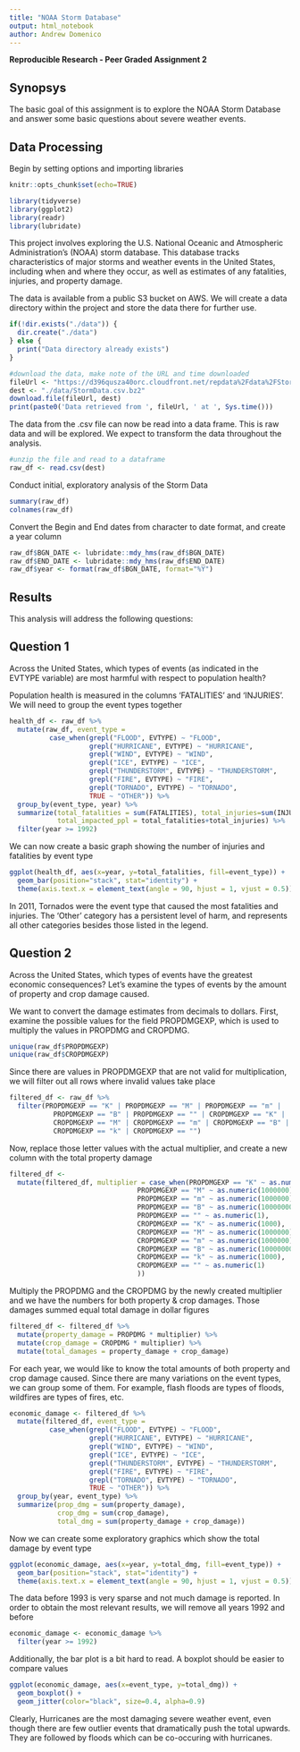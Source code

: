 ```yaml
---
title: "NOAA Storm Database"
output: html_notebook
author: Andrew Domenico
---
```


**Reproducible Research - Peer Graded Assignment 2**

## Synopsys
The basic goal of this assignment is to explore the NOAA Storm Database and answer some basic questions about severe weather events. <Fill in more info here>

## Data Processing 
Begin by setting options and importing libraries

```r
knitr::opts_chunk$set(echo=TRUE)
```

```r
library(tidyverse)
library(ggplot2)
library(readr)
library(lubridate)
```

This project involves exploring the U.S. National Oceanic and Atmospheric Administration's (NOAA) storm database. This database tracks characteristics of major storms and weather events in the United States, including when and where they occur, as well as estimates of any fatalities, injuries, and property damage.

The data is available from a public S3 bucket on AWS.  We will create a data directory within the project and store the data there for further use.
```r
if(!dir.exists("./data")) {
  dir.create("./data")
} else {
  print("Data directory already exists")
}
```

```r
#download the data, make note of the URL and time downloaded
fileUrl <- "https://d396qusza40orc.cloudfront.net/repdata%2Fdata%2FStormData.csv.bz2"
dest <- "./data/StormData.csv.bz2"
download.file(fileUrl, dest)
print(paste0('Data retrieved from ', fileUrl, ' at ', Sys.time()))
```
The data from the .csv file can now be read into a data frame.  This is raw data
and will be explored.  We expect to transform the data throughout the analysis.
```r
#unzip the file and read to a dataframe
raw_df <- read.csv(dest)
```

Conduct initial, exploratory analysis of the Storm Data
```r
summary(raw_df)
colnames(raw_df)
```

Convert the Begin and End dates from character to date format, and create a year
column
```r
raw_df$BGN_DATE <- lubridate::mdy_hms(raw_df$BGN_DATE)
raw_df$END_DATE <- lubridate::mdy_hms(raw_df$END_DATE)
raw_df$year <- format(raw_df$BGN_DATE, format="%Y")
```





## Results
This analysis will address the following questions:

## Question 1
Across the United States, which types of events (as indicated in the \color{red}{\verb|EVTYPE|}EVTYPE variable) are most harmful with respect to population health?

Population health is measured in the columns 'FATALITIES' and 'INJURIES'. We will
need to group the event types together

```r
health_df <- raw_df %>%
  mutate(raw_df, event_type = 
          case_when(grepl("FLOOD", EVTYPE) ~ "FLOOD",
                    grepl("HURRICANE", EVTYPE) ~ "HURRICANE",
                    grepl("WIND", EVTYPE) ~ "WIND",
                    grepl("ICE", EVTYPE) ~ "ICE",
                    grepl("THUNDERSTORM", EVTYPE) ~ "THUNDERSTORM",
                    grepl("FIRE", EVTYPE) ~ "FIRE",
                    grepl("TORNADO", EVTYPE) ~ "TORNADO",
                    TRUE ~ "OTHER")) %>%
  group_by(event_type, year) %>%
  summarize(total_fatalities = sum(FATALITIES), total_injuries=sum(INJURIES),
            total_impacted_ppl = total_fatalities+total_injuries) %>%
  filter(year >= 1992)
```

We can now create a basic graph showing the number of injuries and fatalities by
event type

```r
ggplot(health_df, aes(x=year, y=total_fatalities, fill=event_type)) +
  geom_bar(position="stack", stat="identity") +
  theme(axis.text.x = element_text(angle = 90, hjust = 1, vjust = 0.5))
```

In 2011, Tornados were the event type that caused the most fatalities and injuries.
The 'Other' category has a persistent level of harm, and represents all other categories besides those listed in the legend.

## Question 2

Across the United States, which types of events have the greatest economic consequences?  Let's examine the types of events by the amount of property and crop damage caused.  

We want to convert the damage estimates from decimals to dollars.  First, 
examine the possible values for the field PROPDMGEXP, which is used to multiply 
the values in PROPDMG and CROPDMG. 
```r
unique(raw_df$PROPDMGEXP)
unique(raw_df$CROPDMGEXP)
```

Since there are values in PROPDMGEXP that are not valid for multiplication, we
will filter out all rows where invalid values take place
```r
filtered_df <- raw_df %>%
  filter(PROPDMGEXP == "K" | PROPDMGEXP == "M" | PROPDMGEXP == "m" | 
           PROPDMGEXP == "B" | PROPDMGEXP == "" | CROPDMGEXP == "K" | 
           CROPDMGEXP == "M" | CROPDMGEXP == "m" | CROPDMGEXP == "B" | 
           CROPDMGEXP == "k" | CROPDMGEXP == "")
```

Now, replace those letter values with the actual multiplier, and create a new 
column with the total property damage
```r
filtered_df <-
  mutate(filtered_df, multiplier = case_when(PROPDMGEXP == "K" ~ as.numeric(1000),
                                PROPDMGEXP == "M" ~ as.numeric(1000000),
                                PROPDMGEXP == "m" ~ as.numeric(1000000),
                                PROPDMGEXP == "B" ~ as.numeric(1000000000),
                                PROPDMGEXP == "" ~ as.numeric(1),
                                CROPDMGEXP == "K" ~ as.numeric(1000),
                                CROPDMGEXP == "M" ~ as.numeric(1000000),
                                CROPDMGEXP == "m" ~ as.numeric(1000000),
                                CROPDMGEXP == "B" ~ as.numeric(1000000000),
                                CROPDMGEXP == "k" ~ as.numeric(1000),
                                CROPDMGEXP == "" ~ as.numeric(1)
                                ))
```

Multiply the PROPDMG and the CROPDMG by the newly created multiplier and we have 
the numbers for both property & crop damages.  Those damages summed equal total
damage in dollar figures
```r
filtered_df <- filtered_df %>%
  mutate(property_damage = PROPDMG * multiplier) %>%
  mutate(crop_damage = CROPDMG * multiplier) %>%
  mutate(total_damages = property_damage + crop_damage)
```

For each year, we would like to know the total amounts of both property and crop
damage caused.  Since there are many variations on the event types, we can group
some of them.  For example, flash floods are types of floods, wildfires are types
of fires, etc.
```r
economic_damage <- filtered_df %>%
  mutate(filtered_df, event_type = 
          case_when(grepl("FLOOD", EVTYPE) ~ "FLOOD",
                    grepl("HURRICANE", EVTYPE) ~ "HURRICANE",
                    grepl("WIND", EVTYPE) ~ "WIND",
                    grepl("ICE", EVTYPE) ~ "ICE",
                    grepl("THUNDERSTORM", EVTYPE) ~ "THUNDERSTORM",
                    grepl("FIRE", EVTYPE) ~ "FIRE",
                    grepl("TORNADO", EVTYPE) ~ "TORNADO",
                    TRUE ~ "OTHER")) %>%
  group_by(year, event_type) %>%
  summarize(prop_dmg = sum(property_damage),
            crop_dmg = sum(crop_damage),
            total_dmg = sum(property_damage + crop_damage))
```



Now we can create some exploratory graphics which show the total damage by event 
type
```r
ggplot(economic_damage, aes(x=year, y=total_dmg, fill=event_type)) +
  geom_bar(position="stack", stat="identity") +
  theme(axis.text.x = element_text(angle = 90, hjust = 1, vjust = 0.5))
```

The data before 1993 is very sparse and not much damage is reported. In order to
obtain the most relevant results, we will remove all years 1992 and before
```r
economic_damage <- economic_damage %>%
  filter(year >= 1992)
```

Additionally, the bar plot is a bit hard to read.  A boxplot should be easier to 
compare values
```r
ggplot(economic_damage, aes(x=event_type, y=total_dmg)) +
  geom_boxplot() + 
  geom_jitter(color="black", size=0.4, alpha=0.9)
```
Clearly, Hurricanes are the most damaging severe weather event, even though there
are few outlier events that dramatically push the total upwards. They are followed 
by floods which can be co-occuring with hurricanes.

